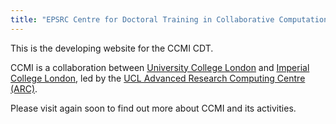 ```yaml
---
title: "EPSRC Centre for Doctoral Training in Collaborative Computational Modelling at the Interface (CCMI)"
---
```


This is the developing website for the CCMI CDT. 

CCMI is a collaboration between [University College London](https://ucl.ac.uk) and [Imperial College London](https://imperial.ac.uk), led by
the [UCL Advanced Research Computing Centre (ARC)](https://www.ucl.ac.uk/advanced-research-computing/advanced-research-computing-centre).

Please visit again soon to find out more about CCMI and its activities.
